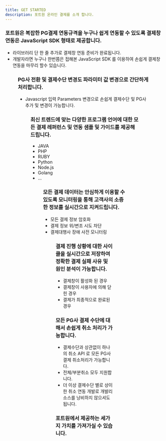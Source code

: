 ```yaml
---
title: GET STARTED
description: 포트원 온라인 결제를 소개 합니다.
---
```



### 포트원은 복잡한 PG결제 연동규격을 누구나 쉽게 연동할 수 있도록 결제창 연동은 JavaScript SDK 형태로 제공합니다.

- 라이브러리 단 한 줄 추가로 결제창 연동 준비가 완료됩니다.
- 개발자라면 누구나 한번쯤은 접해본 JavaScript SDK 를 이용하여 손쉽게 결제창 연동을 마무리 할수 있습니다.

<Figure
  src="/gitbook-assets/ko/image (255).png"
  caption="각 PG사 결제창 화면"
/>

### PG사 전환 및 결제수단 변경도 파라미터 값 변경으로 간단하게 처리합니다.

- Javascript 입력 Parameters 변경으로 손쉽게 결제수단 및 PG사 추가 및 변경이 가능합니다.

<Figure src="/gitbook-assets/ko/image (97).png" caption="PG사 변경" />

### 최신 트렌드에 맞는 다양한 프로그램 언어에 대한 모든 결제 레퍼런스 및 연동 샘플 및 가이드를 제공해 드립니다.

- JAVA
- PHP
- RUBY
- Python
- Node.js
- Golang
- ...

<Figure
  src="/gitbook-assets/ko/image (248).png"
  caption="제공 가능 프로그래밍 언어"
/>

### 모든 결제 데이터는 안심하게 이용할 수 있도록 모니터링을 통해 고객사의 소중한 정보를 실시간으로 지켜드립니다.

- 모든 결제 정보 암호화
- 결제 정보 위/변조 시도 차단
- 결제대행사 장애 사전 모니터링

<Figure src="/gitbook-assets/ko/image (198).png" />

### 결제 진행 상황에 대한 사이클을 실시간으로 저장하여 정확한 결제 실패 사유 및 원인 분석이 가능합니다.

- 결제창이 활성화 된 경우
- 결제창이 사용자에 의해 닫힌 경우
- 결제가 최종적으로 완료된 경우

### 모든 PG사 결제 수단에 대해서 손쉽게 취소 처리가 가능합니다.

- 결제수단과 상관없이 하나의 취소 API 로 모든 PG사 결제 취소처리가 가능합니다.
- 전체/부분취소 모두 지원합니다.
- 더 이상 결제수단 별로 상이한 취소 연동 개발로 개발리소스를 낭비하지 않으셔도 됩니다.

### 포트원에서 제공하는 세가지 가치를 가져가실 수 있습니다.

<Figure src="/gitbook-assets/ko/image (219).png" />
